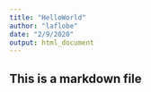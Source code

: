 ```yaml
---
title: "HelloWorld"
author: "laflobe"
date: "2/9/2020"
output: html_document
---
```

## This is a markdown file
